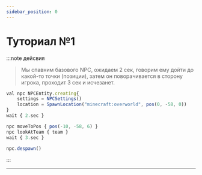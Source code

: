 ```yaml
---
sidebar_position: 0
---
```


# Туториал №1

:::note дейсвия
> Мы спавним базового NPC, ожидаем 2 сек, говорим ему дойти до какой-то точки (позиции), затем он поворачивается в сторону игрока, проходит 3 сек и исчезанет.

```jsx
val npc NPCEntity.creating{
    settings = NPCSettings()
    location = SpawnLocation("minecraft:overworld", pos(0, -58, 0))
}
wait { 2.sec }

npc moveToPos { pos(-10, -58, 6) }
npc lookAtTeam { team }
wait { 3.sec }

npc.despawn()
```

:::

---